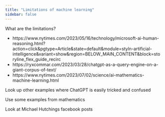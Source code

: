 ```yaml
---
title: "Limitations of machine learning"
sidebar: false
---
```


What are the limitations?

- https://www.nytimes.com/2023/05/16/technology/microsoft-ai-human-reasoning.html?action=click&pgtype=Article&state=default&module=styln-artificial-intelligence&variant=show&region=BELOW_MAIN_CONTENT&block=storyline_flex_guide_recirc
- https://ryxcommar.com/2023/03/28/chatgpt-as-a-query-engine-on-a-giant-corpus-of-text/
- https://www.nytimes.com/2023/07/02/science/ai-mathematics-machine-learning.html

Look up other examples where ChatGPT is easily tricked and confused

Use some examples from mathematics

Look at Michael Hutchings facebook posts
